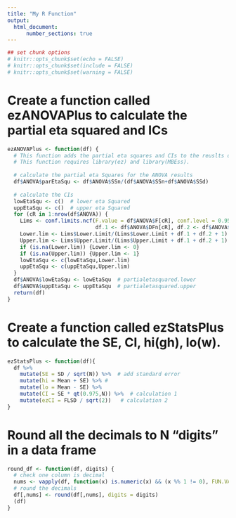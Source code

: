 ```yaml
---
title: "My R Function"
output: 
  html_document:
      number_sections: true
---
```


```r
## set chunk options
# knitr::opts_chunk$set(echo = FALSE)
# knitr::opts_chunk$set(include = FALSE) 
# knitr::opts_chunk$set(warning = FALSE)

```


# Create a function called ezANOVAPlus to calculate the partial eta squared and ICs
```r
ezANOVAPlus <- function(df) {
  # This function adds the partial eta squares and CIs to the reuslts of ezANOVA.
  # This function requires library(ez) and library(MBEss).
  
  # calculate the partial eta Squares for the ANOVA results
  df$ANOVA$parEtaSqu <- df$ANOVA$SSn/(df$ANOVA$SSn+df$ANOVA$SSd)
  
  # calculate the CIs
  lowEtaSqu <- c()  # lower eta Squared
  uppEtaSqu <- c()  # upper eta Squared
  for (cR in 1:nrow(df$ANOVA)) {
    Lims <- conf.limits.ncf(F.value = df$ANOVA$F[cR], conf.level = 0.95, 
                            df.1 <- df$ANOVA$DFn[cR], df.2 <- df$ANOVA$DFd[cR])
    Lower.lim <- Lims$Lower.Limit/(Lims$Lower.Limit + df.1 + df.2 + 1)
    Upper.lim <- Lims$Upper.Limit/(Lims$Upper.Limit + df.1 + df.2 + 1)
    if (is.na(Lower.lim)) {Lower.lim <- 0}
    if (is.na(Upper.lim)) {Upper.lim <- 1}
    lowEtaSqu <- c(lowEtaSqu,Lower.lim)
    uppEtaSqu <- c(uppEtaSqu,Upper.lim)
  }
  df$ANOVA$lowEtaSqu <- lowEtaSqu  # partialetasquared.lower
  df$ANOVA$uppEtaSqu <- uppEtaSqu  # partialetasquared.upper
  return(df)
}
```



# Create a function called ezStatsPlus to calculate the SE, CI, hi(gh), lo(w).
```r
ezStatsPlus <- function(df){
  df %>%
    mutate(SE = SD / sqrt(N)) %>%  # add standard error
    mutate(hi = Mean + SE) %>% #
    mutate(lo = Mean - SE) %>%
    mutate(CI = SE * qt(0.975,N)) %>%  # calculation 1 
    mutate(ezCI = FLSD / sqrt(2))   # calculation 2
}
```


# Round all the decimals to N "digits" in a data frame
```r
round_df <- function(df, digits) {
  # check one column is decimal
  nums <- vapply(df, function(x) is.numeric(x) && (x %% 1 != 0), FUN.VALUE = logical(1))
  # round the decimals
  df[,nums] <- round(df[,nums], digits = digits)
  (df)
}
```
  
